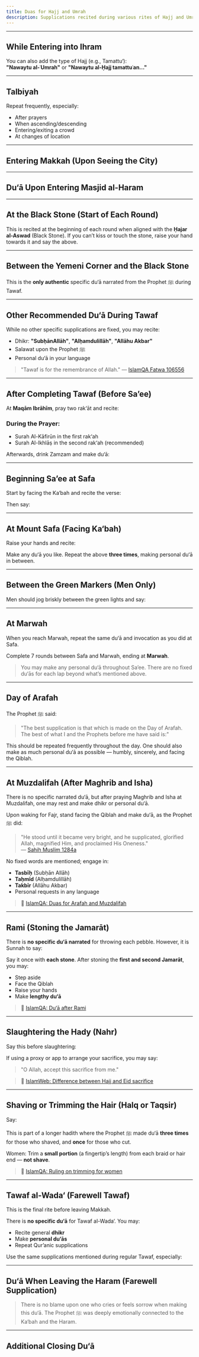 ```yaml
---
title: Duas for Hajj and Umrah
description: Supplications recited during various rites of Hajj and Umrah, compiled from the Hajj Dua Guide.
---
```



---

## While Entering into Ihram

<Citation
  arabic="نَوَيْتُ الْحَجَّ وَأَحْرَمْتُ بِهِ لِلَّهِ تَعَالَى"
  transliteration="Nawaytu al-Ḥajja wa aḥramtu bihi lillāhi taʿālā."
  translation="I intend to perform Hajj and have entered into Ihram for it, for the sake of Allah, the Most High."
  source="Commonly recited as intention at Miqat; see IslamQA 26756"
  sourceLink="https://islamqa.info/en/answers/26756"
/>

You can also add the type of Hajj (e.g., Tamattu‘):  
**"Nawaytu al-ʿUmrah"** or **"Nawaytu al-Ḥajj tamattuʿan..."**

---

## Talbiyah

<Citation
  arabic="لَبَّيْكَ اللَّهُمَّ لَبَّيْك، لَبَّيْكَ لَا شَرِيكَ لَكَ لَبَّيْك، إِنَّ الْحَمْدَ وَالنِّعْمَةَ لَكَ وَالْمُلْك، لَا شَرِيكَ لَكَ"
  transliteration="Labbayk Allāhumma labbayk, labbayka lā sharīka laka labbayk. Inna al-ḥamda wan-niʿmata laka wal-mulk, lā sharīka lak."
  translation="Here I am, O Allah, here I am. You have no partner. All praise, grace, and dominion belong to You. You have no partner."
  source="Sahih Muslim 1184a"
  sourceLink="https://sunnah.com/muslim:1184a"
/>

Repeat frequently, especially:
- After prayers
- When ascending/descending
- Entering/exiting a crowd
- At changes of location

---

## Entering Makkah (Upon Seeing the City)

<Citation
  arabic="اللَّهُمَّ هَذِهِ بَلْدَتُكَ، وَأَنْتَ أَدْخَلْتَنِيهَا، فَاجْعَلْنِي بِهَا مُرْتَكِبًا لِأَهْلِهَا، كَرِيمًا عَلَيْهِمْ، مُحَبًّا إِلَيْهِمْ"
  transliteration="Allāhumma hādhihi baldatuka wa anta adkhaltanīhā, fājʿalnī bihā murtaqiban li-ahlihā, karīman ʿalayhim, muḥabban ilayhim."
  translation="O Allah, this is Your sacred town, and You have caused me to enter it. Make me beloved to its people and honourable among them."
  source="Adapted du‘ā; not in specific hadith collections"
  sourceLink="https://islamqa.info/en/answers/104556"
/>

---

## Du‘ā Upon Entering Masjid al-Haram

<Citation
  arabic="بِسْمِ اللَّهِ، اللَّهُمَّ صَلِّ عَلَىٰ مُحَمَّدٍ، اللَّهُمَّ اغْفِرْ لِي ذُنُوبِي، وَافْتَحْ لِي أَبْوَابَ رَحْمَتِكَ"
  transliteration="Bismillāh, Allāhumma ṣalli ʿalā Muḥammad, Allāhumma ighfir lī dhunūbī, waftaḥ lī abwāba raḥmatik."
  translation="In the name of Allah. O Allah, send blessings upon Muhammad. O Allah, forgive my sins and open for me the gates of Your mercy."
  source="Sahih Muslim 714 (general masjid entry du‘ā)"
  sourceLink="https://sunnah.com/muslim:714"
/>

---

## At the Black Stone (Start of Each Round)

<Citation
  arabic="بِسْمِ اللَّهِ، وَاللَّهُ أَكْبَرُ"
  transliteration="Bismillāh, wa-Allāhu akbar."
  translation="In the name of Allah, and Allah is the Greatest."
  source="Sahih Bukhari 1603"
  sourceLink="https://sunnah.com/bukhari:1603"
/>

This is recited at the beginning of each round when aligned with the **Ḥajar al-Aswad** (Black Stone). If you can’t kiss or touch the stone, raise your hand towards it and say the above.

---

## Between the Yemeni Corner and the Black Stone

<Citation
  arabic="رَبَّنَا آتِنَا فِي الدُّنْيَا حَسَنَةً، وَفِي الآخِرَةِ حَسَنَةً، وَقِنَا عَذَابَ النَّارِ"
  transliteration="Rabbana ātinā fī al-dunyā ḥasanah wa fī al-ākhirati ḥasanah wa qinā ʿadhāba al-nār."
  translation="Our Lord, give us in this world [that which is] good and in the Hereafter [that which is] good and protect us from the punishment of the Fire."
  source="Sunan Abi Dawud 1892"
  sourceLink="https://sunnah.com/abudawud:1892"
/>

This is the **only authentic** specific du‘ā narrated from the Prophet ﷺ during Tawaf.

---

## Other Recommended Du‘ā During Tawaf

While no other specific supplications are fixed, you may recite:
- Dhikr: **"SubḥānAllāh"**, **"Alḥamdulillāh"**, **"Allāhu Akbar"**
- Salawat upon the Prophet ﷺ
- Personal du‘ā in your language

> "Tawaf is for the remembrance of Allah." — [IslamQA Fatwa 106556](https://islamqa.info/en/answers/106556)

---

## After Completing Tawaf (Before Sa’ee)

At **Maqām Ibrāhīm**, pray two rak‘āt and recite:

### During the Prayer:
- Surah Al-Kāfirūn in the first rak‘ah
- Surah Al-Ikhlāṣ in the second rak‘ah (recommended)

Afterwards, drink Zamzam and make du‘ā:

<Citation
  arabic="اللَّهُمَّ إِنِّي أَسْأَلُكَ عِلْمًا نَافِعًا، وَرِزْقًا وَاسِعًا، وَشِفَاءً مِنْ كُلِّ دَاءٍ"
  transliteration="Allāhumma innī as’aluka ʿilman nāfiʿan, wa rizqan wāsiʿan, wa shifā’an min kulli dā’."
  translation="O Allah, I ask You for beneficial knowledge, abundant provision, and healing from every disease."
  source="Mustadrak al-Hakim 1739"
  sourceLink="https://sunnah.com/hakim:1739"
/>

---

## Beginning Sa’ee at Safa

Start by facing the Ka‘bah and recite the verse:

<Citation
  arabic="إِنَّ الصَّفَا وَالْمَرْوَةَ مِن شَعَائِرِ اللَّهِ"
  transliteration="Inna al-ṣafā wa al-marwata min shaʿā’iri Allāh."
  translation="Indeed, Safa and Marwah are among the symbols of Allah."
  source="Surah Al-Baqarah 2:158"
  sourceLink="https://quran.com/2/158"
/>

Then say:

<Citation
  arabic="أَبْدَأُ بِمَا بَدَأَ اللَّهُ بِهِ"
  transliteration="Abda’u bimā bada’a Allāhu bih."
  translation="I begin with what Allah began with."
  source="Sahih Muslim 1218"
  sourceLink="https://sunnah.com/muslim:1218"
/>

---

## At Mount Safa (Facing Ka‘bah)

Raise your hands and recite:

<Citation
  arabic="اللَّهُ أَكْبَرُ، اللَّهُ أَكْبَرُ، اللَّهُ أَكْبَرُ، لَا إِلَهَ إِلَّا اللَّهُ وَحْدَهُ لَا شَرِيكَ لَهُ، لَهُ الْمُلْكُ وَلَهُ الْحَمْدُ، يُحْيِي وَيُمِيتُ، وَهُوَ عَلَى كُلِّ شَيْءٍ قَدِيرٌ..."
  transliteration="Allāhu akbar, Allāhu akbar, Allāhu akbar, lā ilāha illallāh waḥdahu lā sharīka lah, lahu al-mulku wa lahu al-ḥamdu, yuḥyī wa yumītu wa huwa ʿalā kulli shay’in qadīr..."
  translation="Allah is the Greatest, Allah is the Greatest, Allah is the Greatest. There is no deity but Allah alone without partner. To Him belongs dominion and all praise. He gives life and causes death, and He has power over all things."
  source="Sahih Muslim 1218"
  sourceLink="https://sunnah.com/muslim:1218"
/>

Make any du‘ā you like. Repeat the above **three times**, making personal du‘ā in between.

---

## Between the Green Markers (Men Only)

Men should jog briskly between the green lights and say:

<Citation
  arabic="رَبِّ اغْفِرْ وَارْحَمْ، إِنَّكَ أَنْتَ الْأَعَزُّ الْأَكْرَمُ"
  transliteration="Rabbi ighfir wa irḥam, innaka anta al-aʿazzu al-akram."
  translation="My Lord, forgive and have mercy. You are the Most Mighty, the Most Noble."
  source="Sunan al-Kubrá lil-Bayhaqī 5/96"
  sourceLink="https://www.al-islam.com/Document/Book/41/5"
/>

---

## At Marwah

When you reach Marwah, repeat the same du‘ā and invocation as you did at Safa.

Complete 7 rounds between Safa and Marwah, ending at **Marwah**.

> You may make any personal du‘ā throughout Sa’ee. There are no fixed du‘ās for each lap beyond what’s mentioned above.

---

## Day of Arafah

The Prophet ﷺ said:

> "The best supplication is that which is made on the Day of Arafah. The best of what I and the Prophets before me have said is:"

<Citation
  arabic="لَا إِلَهَ إِلَّا اللَّهُ وَحْدَهُ لَا شَرِيكَ لَهُ، لَهُ الْمُلْكُ، وَلَهُ الْحَمْدُ، وَهُوَ عَلَى كُلِّ شَيْءٍ قَدِيرٌ"
  transliteration="Lā ilāha illallāhu waḥdahu lā sharīka lah, lahu al-mulku wa lahu al-ḥamdu wa huwa ʿalā kulli shay’in qadīr."
  translation="There is no god but Allah alone, without any partner. To Him belongs the dominion, and all praise, and He has power over all things."
  source="Sunan al-Tirmidhī 3585"
  sourceLink="https://sunnah.com/tirmidhi:3585"
/>

This should be repeated frequently throughout the day. One should also make as much personal du‘ā as possible — humbly, sincerely, and facing the Qiblah.

---

## At Muzdalifah (After Maghrib and Isha)

There is no specific narrated du‘ā, but after praying Maghrib and Isha at Muzdalifah, one may rest and make dhikr or personal du‘ā.

Upon waking for Fajr, stand facing the Qiblah and make du‘ā, as the Prophet ﷺ did:

> "He stood until it became very bright, and he supplicated, glorified Allah, magnified Him, and proclaimed His Oneness."  
> — [Sahih Muslim 1284a](https://sunnah.com/muslim:1284a)

No fixed words are mentioned; engage in:
- **Tasbīḥ** (Subḥān Allāh)
- **Taḥmīd** (Alḥamdulillāh)
- **Takbīr** (Allāhu Akbar)
- Personal requests in any language

> 🔗 [IslamQA: Duas for Arafah and Muzdalifah](https://islamqa.info/en/answers/70282)

---

## Rami (Stoning the Jamarāt)

There is **no specific du‘ā narrated** for throwing each pebble. However, it is Sunnah to say:

<Citation
  arabic="اللَّهُ أَكْبَرُ"
  transliteration="Allāhu Akbar"
  translation="Allah is the Greatest"
  source="Sahih al-Bukhari 1751"
  sourceLink="https://sunnah.com/bukhari:1751"
/>

Say it once with **each stone**. After stoning the **first and second Jamarāt**, you may:
- Step aside
- Face the Qiblah
- Raise your hands
- Make **lengthy du‘ā**

> 🔗 [IslamQA: Du‘ā after Rami](https://islamqa.info/en/answers/34390)

---

## Slaughtering the Hady (Nahr)

Say this before slaughtering:

<Citation
  arabic="بِسْمِ اللَّهِ، وَاللَّهُ أَكْبَرُ، اللَّهُمَّ هَذَا مِنْكَ وَلَكَ"
  transliteration="Bismillāh, wa-Allāhu akbar, Allāhumma hādhā minka wa laka."
  translation="In the name of Allah, and Allah is the Greatest. O Allah, this is from You and for You."
  source="Sunan Abi Dawud 2795"
  sourceLink="https://sunnah.com/abudawud:2795"
/>

If using a proxy or app to arrange your sacrifice, you may say:
> "O Allah, accept this sacrifice from me."

> 🔗 [IslamWeb: Difference between Hajj and Eid sacrifice](https://www.islamweb.net/en/fatwa/90453)

---

## Shaving or Trimming the Hair (Halq or Taqsir)

Say:

<Citation
  arabic="اللَّهُمَّ اغْفِرْ لِلْمُحَلِّقِينَ"
  transliteration="Allāhumma ighfir lil-muḥalliqīn."
  translation="O Allah, forgive those who shave their heads."
  source="Sahih al-Bukhari 1727"
  sourceLink="https://sunnah.com/bukhari:1727"
/>

This is part of a longer hadith where the Prophet ﷺ made du‘ā **three times** for those who shaved, and **once** for those who cut.

Women: Trim a **small portion** (a fingertip’s length) from each braid or hair end — **not shave**.

> 🔗 [IslamQA: Ruling on trimming for women](https://islamqa.info/en/answers/109326)

---

## Tawaf al-Wada‘ (Farewell Tawaf)

This is the final rite before leaving Makkah.

There is **no specific du‘ā** for Tawaf al-Wada‘. You may:
- Recite general **dhikr**
- Make **personal du‘ās**
- Repeat Qur’anic supplications

Use the same supplications mentioned during regular Tawaf, especially:

<Citation
  arabic="رَبَّنَا آتِنَا فِي الدُّنْيَا حَسَنَةً، وَفِي الآخِرَةِ حَسَنَةً، وَقِنَا عَذَابَ النَّارِ"
  transliteration="Rabbana ātinā fī al-dunyā ḥasanah wa fī al-ākhirati ḥasanah wa qinā ʿadhāba al-nār."
  translation="Our Lord, give us in this world [that which is] good and in the Hereafter [that which is] good and protect us from the punishment of the Fire."
  source="Sunan Abi Dawud 1892"
  sourceLink="https://sunnah.com/abudawud:1892"
/>

---

## Du‘ā When Leaving the Haram (Farewell Supplication)

<Citation
  arabic="اللَّهُمَّ لَا تَجْعَلْ هَذَا آخِرَ الْعَهْدِ مِنْ بَيْتِكَ الْحَرَامِ"
  transliteration="Allāhumma lā tajʿal hādhā ākhir al-ʿahd min baytika al-ḥarām."
  translation="O Allah, do not make this my last visit to Your Sacred House."
  source="IslamWeb Fatwa 34260"
  sourceLink="https://www.islamweb.net/en/fatwa/34260"
/>

> There is no blame upon one who cries or feels sorrow when making this du‘ā. The Prophet ﷺ was deeply emotionally connected to the Ka‘bah and the Haram.

---

## Additional Closing Du‘ā

<Citation
  arabic="اللَّهُمَّ ارْزُقْنِي رِجْعَةً إِلَىٰ بَيْتِكَ الْحَرَامِ، فِي عَامٍ قَادِمٍ"
  transliteration="Allāhumma urzuqnī rujʿatan ilā baytika al-ḥarām fī ʿāmin qādim."
  translation="O Allah, grant me the chance to return to Your Sacred House next year."
  source="Common personal supplication"
/>

